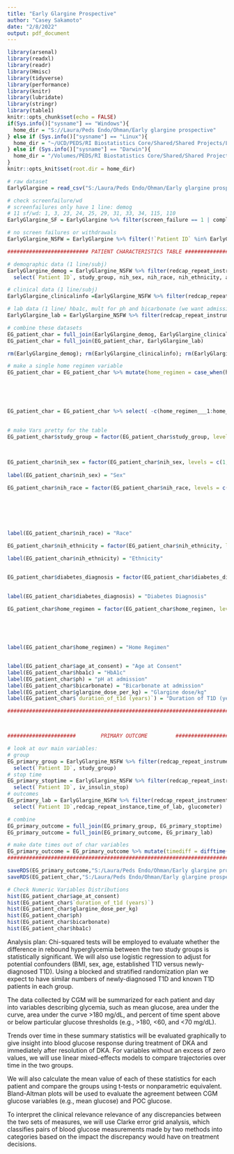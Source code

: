 ---
title: "Early Glargine Prospective"
author: "Casey Sakamoto"
date: "2/8/2022"
output: pdf_document
---

```{r setup, include=FALSE}
library(arsenal)
library(readxl)
library(readr)
library(Hmisc)
library(tidyverse)
library(performance)
library(knitr)
library(lubridate)
library(stringr)
library(table1)
knitr::opts_chunk$set(echo = FALSE)
if(Sys.info()["sysname"] == "Windows"){
  home_dir = "S://Laura/Peds Endo/Ohman/Early glargine prospective"
} else if (Sys.info()["sysname"] == "Linux"){
  home_dir = "~/UCD/PEDS/RI Biostatistics Core/Shared/Shared Projects/Laura/Peds Endo/Ohman/Early glargine prospective"
} else if (Sys.info()["sysname"] == "Darwin"){
  home_dir = "/Volumes/PEDS/RI Biostatistics Core/Shared/Shared Projects/Laura/Peds Endo/Ohman/Early glargine prospective"
}
knitr::opts_knit$set(root.dir = home_dir)
```


```{r data, include=FALSE}
# raw dataset
EarlyGlargine = read_csv("S:/Laura/Peds Endo/Ohman/Early glargine prospective/EarlyGlargineInDKA_DATA_12.2021.csv")

# check screenfailure/wd
# screenfailures only have 1 line: demog
# 11 sf/wd: 1, 3, 23, 24, 25, 29, 31, 33, 34, 115, 110
EarlyGlargine_SF = EarlyGlargine %>% filter(screen_failure == 1 | completion_status == 1) %>% select(`Patient ID`)

# no screen failures or withdrawals
EarlyGlargine_NSFW = EarlyGlargine %>% filter(!`Patient ID` %in% EarlyGlargine_SF$`Patient ID`)

########################## PATIENT CHARACTERISTICS TABLE ################################

# demographic data (1 line/subj)
EarlyGlargine_demog = EarlyGlargine_NSFW %>% filter(redcap_repeat_instrument == "demographics") %>%
  select(`Patient ID`, study_group, nih_sex, nih_race, nih_ethnicity, age_at_consent)

# clinical data (1 line/subj)
EarlyGlargine_clinicalinfo =EarlyGlargine_NSFW %>% filter(redcap_repeat_instrument == "clinical_information") %>% select(`Patient ID`,diabetes_diagnosis, `duration_of_t1d (years)`, glargine_dose_per_kg, home_regimen___1, home_regimen___2, home_regimen___3, home_regimen___4, home_regimen___5 )

# lab data (1 line/ hba1c, mult for ph and bicarbonate (we want admission, instance 1?))
EarlyGlargine_lab = EarlyGlargine_NSFW %>% filter(redcap_repeat_instrument == "lab_results_dka" & redcap_repeat_instance == 1) %>%select(`Patient ID` ,ph, bicarbonate, hba1c)

# combine these datasets
EG_patient_char = full_join(EarlyGlargine_demog, EarlyGlargine_clinicalinfo)
EG_patient_char = full_join(EG_patient_char, EarlyGlargine_lab)

rm(EarlyGlargine_demog); rm(EarlyGlargine_clinicalinfo); rm(EarlyGlargine_lab); rm(EarlyGlargine_SF)

# make a single home regimen variable
EG_patient_char = EG_patient_char %>% mutate(home_regimen = case_when(home_regimen___1 == 1 ~ 1,
                                                                                   home_regimen___2 == 1 ~ 2,
                                                                                   home_regimen___3 == 1 ~ 3,
                                                                                   home_regimen___4 == 1 ~ 4,
                                                                                   home_regimen___5 == 1 ~ 5))

EG_patient_char = EG_patient_char %>% select( -c(home_regimen___1:home_regimen___5))
  
  
# make Vars pretty for the table
EG_patient_char$study_group = factor(EG_patient_char$study_group, levels = c(1,2), labels = c("Early Glargine", # intervention
                                                                                              "Late Glargine"))


EG_patient_char$nih_sex = factor(EG_patient_char$nih_sex, levels = c(1,2), labels = c("Female",
                                                                                      "Male"))
label(EG_patient_char$nih_sex) = "Sex"

EG_patient_char$nih_race = factor(EG_patient_char$nih_race, levels = c(1,2,3,4,5,6,7), labels = c("American Indian or Alaska Native",
                                                                                                  "Asian",
                                                                                                  "Black or African-American",
                                                                                                  "Native Hawaiian or Other Pacific Islander",
                                                                                                  "White",
                                                                                                  "More than one race",
                                                                                                  "Unknown or not reported"))
label(EG_patient_char$nih_race) = "Race"

EG_patient_char$nih_ethnicity = factor(EG_patient_char$nih_ethnicity, levels = c(1,2), labels = c("Hispanic or Latino",
                                                                                                  "Not Hispanic or Latino"))
label(EG_patient_char$nih_ethnicity) = "Ethnicity"


EG_patient_char$diabetes_diagnosis = factor(EG_patient_char$diabetes_diagnosis, levels = c(1,2), labels = c("New onset T1D",
                                                                                                            "Established T1D"))

label(EG_patient_char$diabetes_diagnosis) = "Diabetes Diagnosis"

EG_patient_char$home_regimen = factor(EG_patient_char$home_regimen, levels = c(1,2,3,4,5), labels = c("Insulin Pump",
                                                                                                      "MDI",
                                                                                                      "SSI",
                                                                                                      "N/A (New Onset)",
                                                                                                      "Other"))

label(EG_patient_char$home_regimen) = "Home Regimen"


label(EG_patient_char$age_at_consent) = "Age at Consent"
label(EG_patient_char$hba1c) = "HbA1c"
label(EG_patient_char$ph) = "pH at admission"
label(EG_patient_char$bicarbonate) = "Bicarbonate at admission"
label(EG_patient_char$glargine_dose_per_kg) = "Glargine dose/kg"
label(EG_patient_char$`duration_of_t1d (years)`) = "Duration of T1D (years)"

########################################################################################



######################        PRIMARY OUTCOME         ##################################

# look at our main variables:
# group
EG_primary_group = EarlyGlargine_NSFW %>% filter(redcap_repeat_instrument == "demographics") %>%
  select(`Patient ID`, study_group)
# stop time
EG_primary_stoptime = EarlyGlargine_NSFW %>% filter(redcap_repeat_instrument == "clinical_information") %>%
  select(`Patient ID`, iv_insulin_stop)
# outcomes
EG_primary_lab = EarlyGlargine_NSFW %>% filter(redcap_repeat_instrument == "lab_results_dka") %>%
  select(`Patient ID`,redcap_repeat_instance,time_of_lab, glucometer)

# combine 
EG_primary_outcome = full_join(EG_primary_group, EG_primary_stoptime)
EG_primary_outcome = full_join(EG_primary_outcome, EG_primary_lab)

# make date times out of char variables
EG_primary_outcome = EG_primary_outcome %>% mutate(timediff = difftime( mdy_hm(time_of_lab), mdy_hm(iv_insulin_stop), units = "hours"))
########################################################################################
```

```{r save data, eval=FALSE}
saveRDS(EG_primary_outcome,"S:/Laura/Peds Endo/Ohman/Early glargine prospective/EG_primary_outcome.rds" )
saveRDS(EG_patient_char,"S:/Laura/Peds Endo/Ohman/Early glargine prospective/EG_patient_char.rds" )
```

```{r table1 data check, eval=FALSE}
# Check Numeric Variables Distributions
hist(EG_patient_char$age_at_consent)
hist(EG_patient_char$`duration_of_t1d (years)`)
hist(EG_patient_char$glargine_dose_per_kg)
hist(EG_patient_char$ph)
hist(EG_patient_char$bicarbonate)
hist(EG_patient_char$hba1c)
```

Analysis plan:
Chi-squared tests will be employed to evaluate whether the difference in rebound hyperglycemia between the two study groups is statistically significant.  We will also use logistic regression to adjust for potential confounders (BMI, sex, age, established T1D versus newly-diagnosed T1D).   Using a blocked and stratified randomization plan we expect to have similar numbers of newly-diagnosed T1D and known T1D patients in each group.

The data collected by CGM will be summarized for each patient and day into variables describing glycemia, such as mean glucose, area under the curve, area under the curve >180 mg/dL, and percent of time spent above or below particular glucose thresholds (e.g., >180, <60, and <70 mg/dL). 

Trends over time in these summary statistics will be evaluated graphically to give insight into blood glucose response during treatment of DKA and immediately after resolution of DKA.  For variables without an excess of zero values, we will use linear mixed-effects models to compare trajectories over time in the two groups. 

We will also calculate the mean value of each of these statistics for each patient and compare the groups using t-tests or nonparametric equivalent.  Bland-Altman plots will be used to evaluate the agreement between CGM glucose variables (e.g., mean glucose) and POC glucose. 

To interpret the clinical relevance relevance of any discrepancies between the two sets of measures, we will use Clarke error grid analysis, which classifies pairs of blood glucose measurements made by two methods into categories based on the impact the discrepancy would have on treatment decisions.

